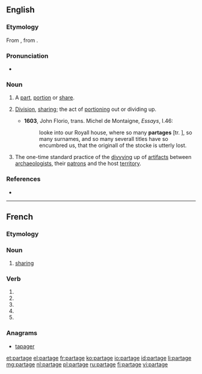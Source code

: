 ==English==

===Etymology===
From {{etyl|frm}} {{term|partage|lang=frm}}, from {{term|partir||to share}}.

===Pronunciation===
* {{a|UK}} {{IPA|/ˈpɑːtɪdʒ/}}

===Noun===
{{en-noun}}

# {{obsolete}} A [[part]], [[portion]] or [[share]].
# {{context|now|_|rare}} [[division|Division]], [[sharing]]; the act of [[portioning]] out or dividing up.
#* '''1603''', John Florio, trans. Michel de Montaigne, ''Essays'', I.46:
#*: looke into our Royall house, where so many '''partages''' [tr. {{term|partage|partages|lang=frm}}], so many surnames, and so many severall titles have so encumbred us, that the originall of the stocke is utterly lost.
# {{archaic|archaeology}} The one-time standard practice of the [[divvying]] up of [[artifact]]s between [[archaeologists]], their [[patrons]] and the host [[territory]].

===References===
* {{R:Webster 1913}}

----

==French==

===Etymology===
{{suffix|partir|age|lang=fr}}

===Noun===
{{fr-noun|m}}

# [[sharing]] {{gloss|act of sharing}}

===Verb===
{{fr-verb-form}}

# {{conjugation of|partager||1|s|pres|ind|lang=fr}}
# {{conjugation of|partager||3|s|pres|ind|lang=fr}}
# {{conjugation of|partager||1|s|pres|sub|lang=fr}}
# {{conjugation of|partager||1|s|pres|sub|lang=fr}}
# {{conjugation of|partager||2|s|imp|lang=fr}}

===Anagrams===
* [[tapager#French|tapager]]

[[et:partage]]
[[el:partage]]
[[fr:partage]]
[[ko:partage]]
[[io:partage]]
[[id:partage]]
[[li:partage]]
[[mg:partage]]
[[nl:partage]]
[[pl:partage]]
[[ru:partage]]
[[fi:partage]]
[[vi:partage]]